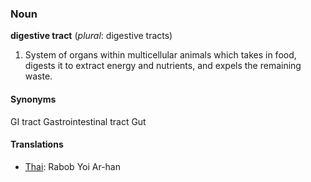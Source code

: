 ===Noun===
'''digestive tract''' (''plural'': digestive tracts)
# System of organs within multicellular animals which takes in food, digests it to extract energy and nutrients, and expels the remaining waste.


====Synonyms====
GI tract
Gastrointestinal tract
Gut

====Translations====
*[[Thai]]: Rabob Yoi Ar-han